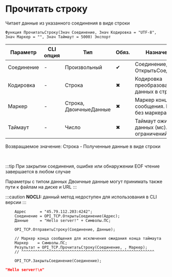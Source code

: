 ﻿---
sidebar_position: 4
---


# Прочитать строку 
 Читает данные из указанного соединения в виде строки



`Функция ПрочитатьСтроку(Знач Соединение, Знач Кодировка = "UTF-8", Знач Маркер = "", Знач Таймаут = 5000) Экспорт`

  | Параметр | CLI опция | Тип | Обяз. | Назначение |
  |-|-|-|-|-|
  | Соединение | - | Произвольный | &#x2714; | Соединение, см. ОткрытьСоединение |
  | Кодировка | - | Строка | &#x2716; | Кодировка преобразования данных в строку |
  | Маркер | - | Строка, ДвоичныеДанные | &#x2716; | Маркер конца сообщения. Пусто > без маркера |
  | Таймаут | - | Число | &#x2716; | Таймаут ожидания данных (мс). 0 > без ограничений |

  
  Возвращаемое значение:   Строка - Полученные данные в виде строки

<br/>

:::tip
При закрытии соединения, ошибке или обнаружении EOF чтение завершается в любом случае

Параметры с типом данных Двоичные данные могут принимать также пути к файлам на диске и URL
:::

:::caution
**NOCLI:** данный метод недоступен для использования в CLI версии
:::
<br/>



```bsl title="Пример использования для 1С:Предприятие/OneScript"
    Адрес      = "45.79.112.203:4242";
    Соединение = OPI_TCP.ОткрытьСоединение(Адрес);
    Данные     = "Hello server!" + Символы.ПС;

    OPI_TCP.ОтправитьСтроку(Соединение, Данные);

    // Маркер конца сообщения для исключения ожидания конца таймаута
    Маркер    = Символы.ПС;
    Результат = OPI_TCP.ПрочитатьСтроку(Соединение, , Маркер);
    // ^^^^^^^^^^^^^^^^^^^^^^^^^^^^^^^^^^^^^^^^^^^^^^^^^^^^^^^^^^

    OPI_TCP.ЗакрытьСоединение(Соединение);
```
    



```json title="Результат"
"Hello server!\n"
```
